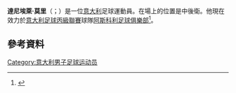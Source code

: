 '''達尼埃萊·莫里'''（{{lang-it|Daniele Mori}}；{{bd|1990年|6月28日}}）是一位[[意大利|意大利]]足球運動員。在場上的位置是中後衛。他現在效力於[[意大利足球丙級聯賽|意大利足球丙級聯賽]]球隊[[阿斯科利足球俱樂部|阿斯科利足球俱樂部]]<ref>{{cite news|url=http://www.ascolipicchio.com/index.php/news/leggi/daniele-mori-in-prestito-allascoli-dalludinese|title=Daniele Mori in prestito all’Ascoli dall’Udinese|date=22 August 2014|accessdate=5 February 2015|publisher=Ascoli Picchio FC 1898|language=it|archive-url=https://web.archive.org/web/20150821071840/http://www.ascolipicchio.com/index.php/news/leggi/daniele-mori-in-prestito-allascoli-dalludinese|archive-date=2015-08-21|dead-url=yes}}</ref>。
==參考資料==
{{Reflist}}

{{DEFAULTSORT: Mori, Daniele}}
[[Category:意大利男子足球运动员|Category:意大利男子足球运动员]]

{{Sport-bio-stub}}